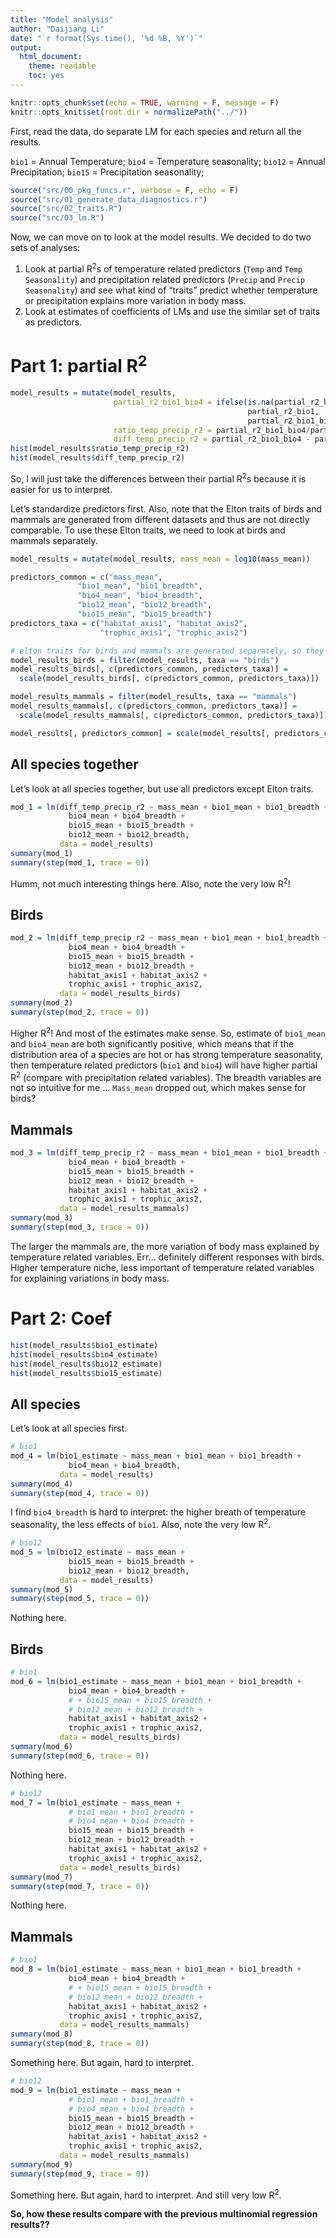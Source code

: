 ```yaml
---
title: "Model analysis"
author: "Daijiang Li"
date: "`r format(Sys.time(), '%d %B, %Y')`" 
output: 
  html_document:
    theme: readable
    toc: yes
---
```


```r
knitr::opts_chunk$set(echo = TRUE, warning = F, message = F)
knitr::opts_knit$set(root.dir = normalizePath("../"))
```

First, read the data, do separate LM for each species and return all the results.

`bio1` = Annual Temperature; `bio4` = Temperature seasonality; `bio12` = Annual Precipitation; `bio15` = Precipitation seasonality;

```r
source("src/00_pkg_funcs.r", verbose = F, echo = F)
source("src/01_generate_data_diagnostics.r")
source("src/02_traits.R")
source("src/03_lm.R")
```

Now, we can move on to look at the model results. We decided to do two sets of analyses:

1. Look at partial R^2^s of temperature related predictors (`Temp` and `Temp Seasonality`) and precipitation related predictors (`Precip` and `Precip Seasonality`) and see what kind of "traits" predict whether temperature or precipitation explains more variation in body mass.
2. Look at estimates of coefficients of LMs and use the similar set of traits as predictors.

# Part 1: partial R^2^

```r
model_results = mutate(model_results, 
                       partial_r2_bio1_bio4 = ifelse(is.na(partial_r2_bio1_bio4), 
                                                     partial_r2_bio1, 
                                                     partial_r2_bio1_bio4),
                       ratio_temp_precip_r2 = partial_r2_bio1_bio4/partial_r2_bio12_bio15,
                       diff_temp_precip_r2 = partial_r2_bio1_bio4 - partial_r2_bio12_bio15)
hist(model_results$ratio_temp_precip_r2)
hist(model_results$diff_temp_precip_r2)
```

So, I will just take the differences between their partial R^2^s because it is easier for us to interpret.

Let's standardize predictors first. Also, note that the Elton traits of birds and mammals are generated from different datasets and thus are not directly comparable. To use these Elton traits, we need to look at birds and mammals separately.

```r
model_results = mutate(model_results, mass_mean = log10(mass_mean))

predictors_common = c("mass_mean", 
               "bio1_mean", "bio1_breadth", 
               "bio4_mean", "bio4_breadth", 
               "bio12_mean", "bio12_breadth",
               "bio15_mean", "bio15_breadth")
predictors_taxa = c("habitat_axis1", "habitat_axis2", 
                    "trophic_axis1", "trophic_axis2")

# elton traits for birds and mammals are generated separately, so they are not comparable.
model_results_birds = filter(model_results, taxa == "birds")
model_results_birds[, c(predictors_common, predictors_taxa)] = 
  scale(model_results_birds[, c(predictors_common, predictors_taxa)])

model_results_mammals = filter(model_results, taxa == "mammals")
model_results_mammals[, c(predictors_common, predictors_taxa)] = 
  scale(model_results_mammals[, c(predictors_common, predictors_taxa)])

model_results[, predictors_common] = scale(model_results[, predictors_common])
```

## All species together

Let's look at all species together, but use all predictors except Elton traits.

```r
mod_1 = lm(diff_temp_precip_r2 ~ mass_mean + bio1_mean + bio1_breadth + 
             bio4_mean + bio4_breadth +
             bio15_mean + bio15_breadth +
             bio12_mean + bio12_breadth, 
           data = model_results)
summary(mod_1)
summary(step(mod_1, trace = 0))
```

Humm, not much interesting things here. Also, note the very low R^2^!

## Birds

```r
mod_2 = lm(diff_temp_precip_r2 ~ mass_mean + bio1_mean + bio1_breadth + 
             bio4_mean + bio4_breadth +
             bio15_mean + bio15_breadth +
             bio12_mean + bio12_breadth +
             habitat_axis1 + habitat_axis2 +
             trophic_axis1 + trophic_axis2, 
           data = model_results_birds)
summary(mod_2)
summary(step(mod_2, trace = 0)) 
```

Higher R^2^! And most of the estimates make sense. So, estimate of `bio1_mean` and `bio4_mean` are both significantly positive, which means that if the distribution area of a species are hot or has strong temperature seasonality, then temperature related predictors (`bio1` and `bio4`) will have higher partial R^2^ (compare with precipitation related variables). The breadth variables are not so intuitive for me ... `Mass_mean` dropped out, which makes sense for birds?

## Mammals

```r
mod_3 = lm(diff_temp_precip_r2 ~ mass_mean + bio1_mean + bio1_breadth + 
             bio4_mean + bio4_breadth +
             bio15_mean + bio15_breadth +
             bio12_mean + bio12_breadth +
             habitat_axis1 + habitat_axis2 +
             trophic_axis1 + trophic_axis2, 
           data = model_results_mammals)
summary(mod_3)
summary(step(mod_3, trace = 0)) 
```

The larger the mammals are, the more variation of body mass explained by temperature related variables. Err... definitely different responses with birds. Higher temperature niche, less important of temperature related variables for explaining variations in body mass.

# Part 2: Coef

```r
hist(model_results$bio1_estimate)
hist(model_results$bio4_estimate)
hist(model_results$bio12_estimate)
hist(model_results$bio15_estimate)
```

## All species

Let's look at all species first.

```r
# bio1
mod_4 = lm(bio1_estimate ~ mass_mean + bio1_mean + bio1_breadth + 
             bio4_mean + bio4_breadth, 
           data = model_results)
summary(mod_4)
summary(step(mod_4, trace = 0))
```

I find `bio4_breadth` is hard to interpret: the higher breath of temperature seasonality, the less effects of `bio1`. Also, note the very low R^2^.

```r
# bio12
mod_5 = lm(bio12_estimate ~ mass_mean + 
             bio15_mean + bio15_breadth +
             bio12_mean + bio12_breadth, 
           data = model_results)
summary(mod_5)
summary(step(mod_5, trace = 0))
```

Nothing here.

## Birds

```r
# bio1
mod_6 = lm(bio1_estimate ~ mass_mean + bio1_mean + bio1_breadth + 
             bio4_mean + bio4_breadth +
             # + bio15_mean + bio15_breadth +
             # bio12_mean + bio12_breadth +
             habitat_axis1 + habitat_axis2 +
             trophic_axis1 + trophic_axis2, 
           data = model_results_birds)
summary(mod_6)
summary(step(mod_6, trace = 0)) 
```

Nothing here.

```r
# bio12
mod_7 = lm(bio1_estimate ~ mass_mean + 
             # bio1_mean + bio1_breadth + 
             # bio4_mean + bio4_breadth +
             bio15_mean + bio15_breadth +
             bio12_mean + bio12_breadth +
             habitat_axis1 + habitat_axis2 +
             trophic_axis1 + trophic_axis2, 
           data = model_results_birds)
summary(mod_7)
summary(step(mod_7, trace = 0)) 
```

Nothing here.

## Mammals

```r
# bio1
mod_8 = lm(bio1_estimate ~ mass_mean + bio1_mean + bio1_breadth + 
             bio4_mean + bio4_breadth +
             # + bio15_mean + bio15_breadth +
             # bio12_mean + bio12_breadth +
             habitat_axis1 + habitat_axis2 +
             trophic_axis1 + trophic_axis2, 
           data = model_results_mammals)
summary(mod_8)
summary(step(mod_8, trace = 0)) 
```

Something here. But again, hard to interpret.

```r
# bio12
mod_9 = lm(bio1_estimate ~ mass_mean + 
             # bio1_mean + bio1_breadth + 
             # bio4_mean + bio4_breadth +
             bio15_mean + bio15_breadth +
             bio12_mean + bio12_breadth +
             habitat_axis1 + habitat_axis2 +
             trophic_axis1 + trophic_axis2, 
           data = model_results_mammals)
summary(mod_9)
summary(step(mod_9, trace = 0)) 
```

Something here. But again, hard to interpret. And still very low R^2^.


**So, how these results compare with the previous multinomial regression results??**

